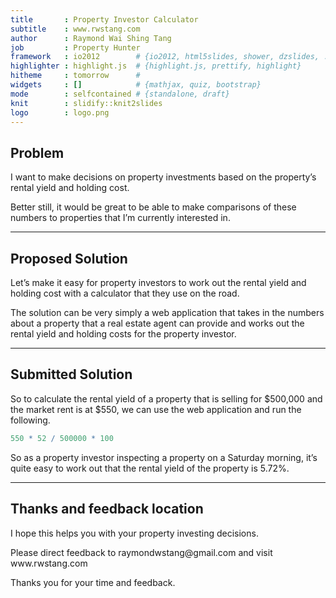```yaml
---
title       : Property Investor Calculator
subtitle    : www.rwstang.com
author      : Raymond Wai Shing Tang
job         : Property Hunter
framework   : io2012        # {io2012, html5slides, shower, dzslides, ...}
highlighter : highlight.js  # {highlight.js, prettify, highlight}
hitheme     : tomorrow      # 
widgets     : []            # {mathjax, quiz, bootstrap}
mode        : selfcontained # {standalone, draft}
knit        : slidify::knit2slides
logo        : logo.png
---
```


## Problem

I want to make decisions on property investments based on the property's rental yield and holding cost. 

Better still, it would be great to be able to make comparisons of these numbers to properties that I'm currently interested in.

---

## Proposed Solution

Let's make it easy for property investors to work out the rental yield and holding cost with a calculator that they use on the road.

The solution can be very simply a web application that takes in the numbers about a property that a real estate agent can provide and works out the rental yield and holding costs for the property investor.

---

## Submitted Solution

So to calculate the rental yield of a property that is selling for $500,000 and the market rent is at $550, we can use the web application and run the following.

```r
550 * 52 / 500000 * 100
```

So as a property investor inspecting a property on a Saturday morning, it's quite easy to work out that the rental yield of the property is 5.72%.

---

## Thanks and feedback location

I hope this helps you with your property investing decisions.

Please direct feedback to raymondwstang@gmail.com and visit www.rwstang.com

Thanks you for your time and feedback.
